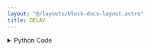 ```yaml
---
layout: "@/layouts/block-docs-layout.astro"
title: DELAY
---
```



<PythonDocsDisplay docstring={docstring} />
<AppDisplay app={app} blockName="DELAY" client:visible />

<details>
<summary>Python Code</summary>
```python
from flojoy import flojoy, TextBlob
from PYTHON.utils.mecademic_state.mecademic_state import query_for_handle


@flojoy(deps={"mecademicpy": "1.4.0"})
def DELAY(
    ip_address: TextBlob,
    time: float,
) -> TextBlob:
    """
    The DELAY node delays the action between two nodes.

    Inputs
    ------
    ip_address: TextBlob
        The IP address of the robot arm.

    time: float
        The time of delay in seconds.

    Returns
    -------
    ip_address
        The IP address of the robot arm.

    """
    robot = query_for_handle(ip_address)
    robot.Delay(time)
    robot.WaitIdle()
    return ip_address

```
[Find this Flojoy Block on GitHub](https://github.com/flojoy-ai/blocks/blob/main/blocks/IO/ROBOTICS/ARMS/MECADEMIC/DELAY/DELAY.py)
</details>


## Example

